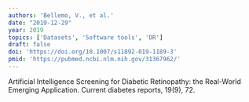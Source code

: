 ```yaml
---
authors: 'Bellemo, V., et al.'
date: "2019-12-29"
year: 2019
topics: ['Datasets', 'Software tools', 'DR']
draft: false
doi: 'https://doi.org/10.1007/s11892-019-1189-3'
pmid: 'https://pubmed.ncbi.nlm.nih.gov/31367962/'
---
```


Artificial Intelligence Screening for Diabetic Retinopathy: the Real-World Emerging Application. Current diabetes reports, 19(9), 72.